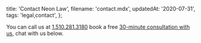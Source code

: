  title: 'Contact Neon Law',
  filename: 'contact.mdx',
  updatedAt: '2020-07-31',
  tags: 'legal,contact',
};

You can call us at <a href="tel:1-510-281-3180">1.510.281.3180</a>
book a free [30-minute consultation with
us](https://neonlaw.cliogrow.com/book/xRg6TK0beg2sHsoIf81FkQ), chat with
us below.
